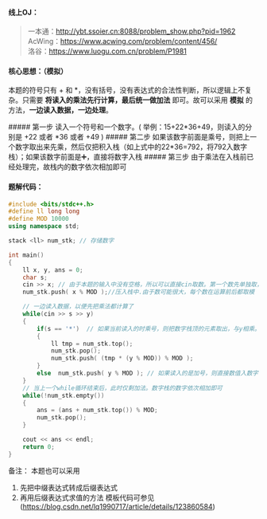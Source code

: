 
#### 线上OJ：
> 一本通：http://ybt.ssoier.cn:8088/problem_show.php?pid=1962  
AcWing：https://www.acwing.com/problem/content/456/  
洛谷：https://www.luogu.com.cn/problem/P1981  

#### 核心思想：（模拟）
本题的符号只有 $+$ 和 $*$，没有括号，没有表达式的合法性判断，所以逻辑上不复杂。只需要 **将读入的乘法先行计算，最后统一做加法** 即可。故可以采用 **模拟** 的方法，**一边读入数据，一边处理**。

<Steps>
##### 第一步  
读入一个符号和一个数字。( 举例：15+22*36+49，则读入的分别是 +22 或者 *36 或者 +49 )   
##### 第二步
如果该数字前面是乘号，则把上一个数字取出来先乘，然后仅把积入栈（如上式中的22*36=792，将792入数字栈）；如果该数字前面是➕，直接将数字入栈  
##### 第三步
由于乘法在入栈前已经处理完，故栈内的数字依次相加即可
</Steps>

#### 题解代码：
```cpp showLineNumbers {13,18-24} filename="解法、（模拟）："
#include <bits/stdc++.h>
#define ll long long
#define MOD 10000
using namespace std;

stack <ll> num_stk; // 存储数字

int main()
{
	ll x, y, ans = 0;
	char s;
	cin >> x; // 由于本题的输入中没有空格，所以可以直接cin取数。第一个数先单独取，后续每次读入“符号和数字”，
	num_stk.push( x % MOD );//压入栈中.由于数可能很大，每个数在运算前后都取模

	// 一边读入数据，以便先把乘法都计算了
	while(cin >> s >> y)
	{
		if(s == '*')  // 如果当前读入的时乘号，则把数字栈顶的元素取出，与y相乘。然后积入栈
		{
		    ll tmp = num_stk.top();
			num_stk.pop();
			num_stk.push( (tmp * (y % MOD)) % MOD );
		}
		else  num_stk.push( y % MOD ); // 如果读入的是加号，则直接数值入数字栈
	}
    // 当上一个while循环结束后，此时仅剩加法。数字栈的数字依次相加即可
    while(!num_stk.empty())
	{
		ans = (ans + num_stk.top()) % MOD;
        num_stk.pop();
	}

	cout << ans << endl;
	return 0;
}
```

备注：
本题也可以采用
1. 先把中缀表达式转成后缀表达式
2. 再用后缀表达式求值的方法
模板代码可参见(https://blog.csdn.net/lq1990717/article/details/123860584)